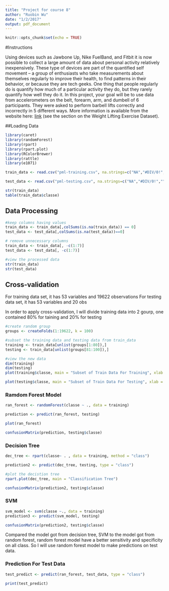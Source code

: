 ---
title: "Project for course 8"
author: "Ruobin Wu"
date: "1/2/2017"
output: pdf_document
---

```{r setup, include=FALSE}
knitr::opts_chunk$set(echo = TRUE)
```

#Instructions

Using devices such as Jawbone Up, Nike FuelBand, and Fitbit it is now possible to collect a large amount of data about personal activity relatively inexpensively. These type of devices are part of the quantified self movement – a group of enthusiasts who take measurements about themselves regularly to improve their health, to find patterns in their behavior, or because they are tech geeks. One thing that people regularly do is quantify how much of a particular activity they do, but they rarely quantify how well they do it. In this project, your goal will be to use data from accelerometers on the belt, forearm, arm, and dumbell of 6 participants. They were asked to perform barbell lifts correctly and incorrectly in 5 different ways. More information is available from the website here: [link](http://groupware.les.inf.puc-rio.br/har) (see the section on the Weight Lifting Exercise Dataset).

##Loading Data

```{r}
library(caret)
library(randomForest)
library(rpart)
library(rpart.plot)
library(RColorBrewer)
library(rattle)
library(e1071)

train_data <- read.csv("pml-training.csv", na.strings=c("NA","#DIV/0!",""), header=TRUE)

test_data <- read.csv("pml-testing.csv", na.strings=c("NA","#DIV/0!",""), header=TRUE)

str(train_data)
table(train_data$classe)


```

## Data Processing 
```{r}
#keep columns having values
train_data <- train_data[,colSums(is.na(train_data)) == 0]
test_data <- test_data[,colSums(is.na(test_data))==0]

# remove unnecessary columns
train_data <- train_data[, -c(1:7)]
test_data <- test_data[, -c(1:7)]

#view the processed data
str(train_data)
str(test_data)

```

## Cross-validation
For training data set, it has 53 variables and 19622 observations
For testing data set, it has 53 variables and 20 obs

In order to apply cross-validation, I will divide training data into 2 gourp, one contained 80% for taining and 20% for testing

```{r}
#create random group
groups <- createFolds(1:19622, k = 100)

#subset the training data and testing data from train_data
training <- train_data[unlist(groups[1:80]),]
testing <- train_data[unlist(groups[81:100]),]

#view the new data 
dim(training)
dim(testing)
plot(training$classe, main = "Subset of Train Data For Training", xlab = "classe levels", ylab = "Frequency")

plot(testing$classe, main = "Subset of Train Data For Testing", xlab = "classe levels", ylab = "Frequency")


```

### Ramdom Forest Model

```{r}
ran_forest <- randomForest(classe ~ ., data = training)

prediction <- predict(ran_forest, testing)

plot(ran_forest)

confusionMatrix(prediction, testing$classe)

```

### Decision Tree

```{r}
dec_tree <- rpart(classe~ . , data = training, method = "class")

prediction2 <- predict(dec_tree, testing, type = "class")

#plot the decistion tree
rpart.plot(dec_tree, main = "Classification Tree")

confusionMatrix(prediction2, testing$classe)

```

### SVM

```{r}

svm_model <- svm(classe ~., data = training)
prediction3 <- predict(svm_model, testing)

confusionMatrix(prediction2, testing$classe)

```

Compared the model got from decision tree, SVM to the model got from random forest, random forest model have a better sensitivity and specificity on all class. So I will use random forest model to make predictions on test data.

### Prediction For Test Data

```{r}

test_predict <- predict(ran_forest, test_data, type = "class")

print(test_predict)

```            






